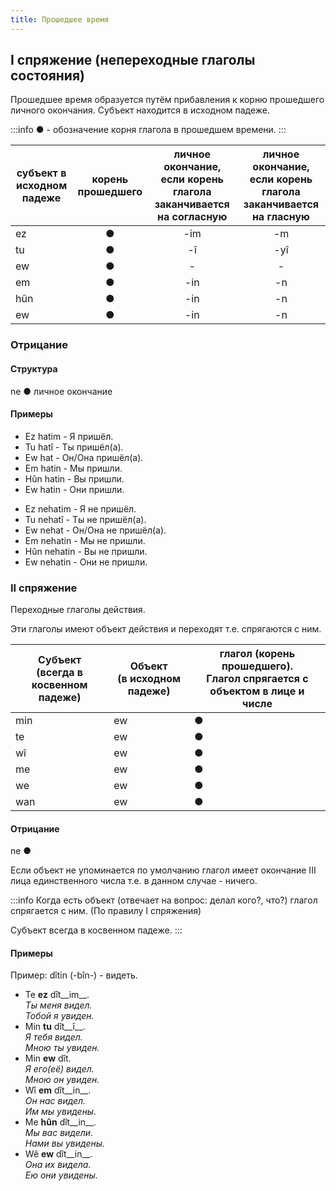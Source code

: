 ```yaml
---
title: Прошедшее время
---
```


## I спряжение (непереходные глаголы состояния)

Прошедшее время образуется путём прибавления к корню прошедшего личного окончания. Субъект находится в исходном падеже.

:::info
● - обозначение корня глагола в прошедшем времени.
:::

|субъект в исходном падеже|корень прошедшего|личное окончание, если корень глагола заканчивается на согласную|личное окончание, если корень глагола заканчивается на гласную|
|-|:-:|:-:|:-:|
|ez|●|-im|-m|
|tu|●|-î|-yî|
|ew|●|-|-|
|em|●|-in|-n|
|hûn|●|-in|-n|
|ew|●|-in|-n|

### Отрицание
#### Структура

ne ● личное окончание

#### Примеры

<div style={{display:'flex'}}>
    <div>
        <ul>
            <li>Ez hatim - Я пришёл.</li>
            <li>Tu hatî - Ты пришёл(а).</li>
            <li>Ew hat - Он/Она пришёл(а).</li>
            <li>Em hatin - Мы пришли.</li>
            <li>Hûn hatin - Вы пришли.</li>
            <li>Ew hatin - Они пришли.</li>
        </ul>
    </div>
    <div>
        <ul>
            <li>Ez nehatim - Я не пришёл.</li>
            <li>Tu nehatî - Ты не пришёл(а).</li>
            <li>Ew nehat - Он/Она не пришёл(а).</li>
            <li>Em nehatin - Мы не пришли.</li>
            <li>Hûn nehatin - Вы не пришли.</li>
            <li>Ew nehatin - Они не пришли.</li>
        </ul>
    </div>
</div>

### II спряжение

Переходные глаголы действия.

Эти глаголы имеют объект действия и переходят т.е. спрягаются с ним.

<table>
    <thead>
    <tr>
        <th>Субъект<br/> (всегда в косвенном падеже)</th>
        <th>Объект<br/> (в исходном падеже)</th>
        <th>глагол (корень прошедшего).<br/> Глагол спрягается с объектом в лице и числе</th>
    </tr>
    </thead>
    <tbody>
    <tr>
        <td>min</td>
        <td>ew</td>
        <td align={'center'}>●</td>
    </tr>
    <tr>
        <td>te</td>
        <td>ew</td>
        <td align={'center'}>●</td>
    </tr>
    <tr>
        <td>wî</td>
        <td>ew</td>
        <td align={'center'}>●</td>
    </tr>
    <tr>
        <td>me</td>
        <td>ew</td>
        <td align={'center'}>●</td>
    </tr>
    <tr>
        <td>we</td>
        <td>ew</td>
        <td align={'center'}>●</td>
    </tr>
    <tr>
        <td>wan</td>
        <td>ew</td>
        <td align={'center'}>●</td>
    </tr>
    </tbody>
</table>

#### Отрицание

ne ●

Если объект не упоминается по умолчанию глагол имеет окончание III лица единственного числа т.е. в данном случае - ничего.

:::info
Когда есть объект (отвечает на вопрос: делал кого?, что?) глагол спрягается с ним. (По правилу I спряжения)

Субъект всегда в косвенном падеже.
:::

#### Примеры

Пример: dîtin (-bîn-) - видеть.

* Te __ez__ dît__im__.<br/>*Ты меня видел.*<br/>*Тобой я увиден.*
* Min __tu__ dît__î__.<br/>*Я тебя видел.*<br/>*Мною ты увиден.*
* Min __ew__ dît.<br/>*Я его(её) видел.*<br/>*Мною он увиден.*
* Wî __em__ dît__in__.<br/>*Он нас видел.*<br/>*Им мы увидены.*
* Me __hûn__ dît__in__.<br/>*Мы вас видели.*<br/>*Нами вы увидены.*
* Wê __ew__ dît__in__.<br/>*Она их видела.*<br/>*Ею они увидены.*